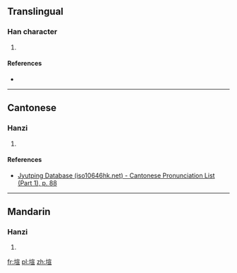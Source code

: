 ==Translingual==

===Han character===
{{Han char|rn=32|rad=土|as=09|sn=12|four=|canj=土十一一 (GJMM)|ids=⿰[[土]][[宣]]}}

# {{defn|Han|sort=土09}}

====References====
* {{Han ref|kx=0234.271|hdz=10467.060|uh=5847|ud=22599}}

----

==Cantonese==

===Hanzi===
{{yue-hanzi|jyut=[[syun1]]|y=syun1}}

# {{defn|lang=yue|sort=土09}}

====References====
*[http://www.iso10646hk.net/jp/document/download.jsp Jyutping Database (iso10646hk.net) - Cantonese Pronunciation List (Part 1), p. 88]

----

==Mandarin==

===Hanzi===
{{cmn-hanzi|pin=[[xuān]] ([[xuan1]])|wg=hsüan<sup>1</sup>}}

# {{defn|lang=cmn|sort=土09}}

[[fr:塇]]
[[pl:塇]]
[[zh:塇]]